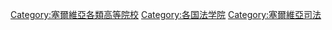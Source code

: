 [[Category:塞爾維亞各類高等院校|Category:塞爾維亞各類高等院校]]
[[Category:各国法学院|Category:各国法学院]]
[[Category:塞爾維亞司法|Category:塞爾維亞司法]]